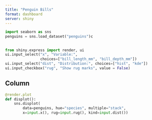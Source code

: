 ```yaml
---
title: "Penguin Bills"
format: dashboard
server: shiny
---
```


```python
import seaborn as sns
penguins = sns.load_dataset("penguins")c
```

## {.sidebar}

```python
from shiny.express import render, ui
ui.input_select("x", "Variable:",
                choices=["bill_length_mm", "bill_depth_mm"])
ui.input_select("dist", "Distribution:", choices=["hist", "kde"])
ui.input_checkbox("rug", "Show rug marks", value = False)
```

## Column

```python
@render.plot
def displot():
    sns.displot(
        data=penguins, hue="species", multiple="stack",
        x=input.x(), rug=input.rug(), kind=input.dist())
```